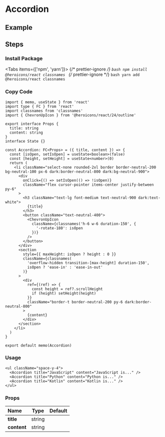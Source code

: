 
<BackTop />

# Accordion

## Example

<ul className="mt-4 space-y-4">
  <Accordion
    title="JavaScript"
    content="JavaScript is one of the programming languages. It is heavily used in web development and is used to create dynamic websites and web applications. Not only that, you can also create server side and desktop applications. JavaScript supports both object-oriented and functional programming paradigms, and provides many basic features such as variables, operators, conditionals, loops, functions, and more. It also provides DOM and event handling features useful for dynamically manipulating web pages in conjunction with HTML and CSS. JavaScript runs on many runtimes, including Node.js, which runs on Google's V8 JavaScript engine. These runtimes include various programs such as server-side JavaScript and desktop application development tools, browser extensions, and mobile applications. In summary, JavaScript is a programming language that plays a key role in web development, and provides various functions such as variables, functions, DOM, and event handling functions. It is also used in a runtime environment running on various operating systems and platforms."
  />
  <Accordion
    title="Python"
    content="Python is a widely used high-level programming language. It allows you to write easy, readable and maintainable code, and has many useful features and libraries built in. Because Python is an interpreted language, it runs immediately without the need for compilation. This means the development process is quick and easy. Python provides features such as modules and packages that can improve the reusability of your code. This language is used in data science, artificial intelligence, web development, game development, robotics, CAD and media software, and many other fields, and is available on a variety of operating systems. Finally, one of the reasons Python is so popular is its ecosystem. Python has a huge developer community and a rich ecosystem of excellent tutorials, documentation, and online resources. In summary, Python is a high-level programming language, with advantages such as easy syntax and design, high readability, flexibility, rich libraries, and operation on many operating systems. The language is used in many fields, has a large community and a rich ecosystem."
  />
  <Accordion
    title="Kotlin"
    content="Kotlin is a statically typed language developed by JetBrains. Kotlin runs on the Java virtual machine, has 100% interoperability with Java, and has better handling of failures and safety. Kotlin can be used to replace or extend applications written in the Java language. Also, it is very suitable for Android app development. Kotlin is easy to write code because of its simple syntax and high readability. It supports both functional and object-oriented programming, and has many safety features for null isolation and coping. Kotlin also provides an asynchronous programming feature called coroutines. Coroutines make it easy to implement an asynchronous programming paradigm. Kotlin also has rich support for popular IDEs like Android Studio, and is one of the languages ​​officially supported by Google for Android app development. In summary, Kotlin is a statically typed language developed by JetBrains that is 100% compatible with Java and provides safety, readability, coroutines and many other features for Android app development. Mostly Java-based projects and easy to use, there are various tools and libraries provided for Android app development."
  />
</ul>

## Steps

<div className="steps">

### Install Package

<Tabs items={['npm', 'yarn']}>
  {/* prettier-ignore */}
  <Tab>
    ```bash
    npm install @heroicons/react classnames
    ```
    </Tab>
  {/* prettier-ignore */}
  <Tab>
    ```bash
    yarn add @heroicons/react classnames
    ```
</Tab>
</Tabs>

### Copy Code

```tsx filename="components/Accordion/index.tsx"
import { memo, useState } from 'react'
import type { FC } from 'react'
import classnames from 'classnames'
import { ChevronUpIcon } from '@heroicons/react/24/outline'

export interface Props {
  title: string
  content: string
}
interface State {}

const Accordion: FC<Props> = ({ title, content }) => {
  const [isOpen, setIsOpen] = useState<boolean>(false)
  const [height, setHeight] = useState<number>(0)
  return (
    <li className="select-none rounded-2xl border border-neutral-200 bg-neutral-100 px-6 dark:border-neutral-800 dark:bg-neutral-900">
      <div
        onClick={() => setIsOpen(() => !isOpen)}
        className="flex cursor-pointer items-center justify-between py-6"
      >
        <h3 className="text-lg font-medium text-neutral-900 dark:text-white">
          {title}
        </h3>
        <button className="text-neutral-400">
          <ChevronUpIcon
            className={classnames('h-6 w-6 duration-150', {
              '-rotate-180': isOpen
            })}
          />
        </button>
      </div>
      <section
        style={{ maxHeight: isOpen ? height : 0 }}
        className={classnames(
          'overflow-hidden transition-[max-height] duration-150',
          isOpen ? 'ease-in' : 'ease-in-out'
        )}
      >
        <div
          ref={(ref) => {
            const height = ref?.scrollHeight
            if (height) setHeight(height)
          }}
          className="border-t border-neutral-200 py-6 dark:border-neutral-800"
        >
          {content}
        </div>
      </section>
    </li>
  )
}

export default memo(Accordion)
```

### Usage

```tsx
<ul className="space-y-4">
  <Accordion title="JavaScript" content="JavaScript is..." />
  <Accordion title="Python" content="Python is..." />
  <Accordion title="Kotlin" content="Kotlin is..." />
</ul>
```

</div>

### Props

| Name                    |  Type  | Default |
| :---------------------- | :----: | :-----: |
| **title**<Required />   | string |         |
| **content**<Required /> | string |         |

<Comment />
